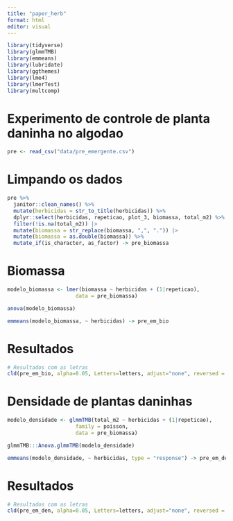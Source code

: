 ```yaml
---
title: "paper_herb"
format: html
editor: visual
---
```



```r
library(tidyverse)
library(glmmTMB)
library(emmeans)
library(lubridate)
library(ggthemes)
library(lme4)
library(lmerTest)
library(multcomp)
```


# Experimento de controle de planta daninha no algodao

```r
pre <- read_csv("data/pre_emergente.csv")
```

# Limpando os dados

```r
pre %>% 
  janitor::clean_names() %>% 
  mutate(herbicidas = str_to_title(herbicidas)) %>% 
  dplyr::select(herbicidas, repeticao, plot_3, biomassa, total_m2) %>% 
  filter(!is.na(total_m2)) |> 
  mutate(biomassa = str_replace(biomassa, ",", ".")) |> 
  mutate(biomassa = as.double(biomassa)) %>% 
  mutate_if(is_character, as_factor) -> pre_biomassa
```

# Biomassa

```r
modelo_biomassa <- lmer(biomassa ~ herbicidas + (1|repeticao),
                      data = pre_biomassa)
```


```r
anova(modelo_biomassa)
```



```r
emmeans(modelo_biomassa, ~ herbicidas) -> pre_em_bio
```

# Resultados

```r
# Resultados com as letras
cld(pre_em_bio, alpha=0.05, Letters=letters, adjust="none", reversed = TRUE)
```


# Densidade de plantas daninhas

```r
modelo_densidade <- glmmTMB(total_m2 ~ herbicidas + (1|repeticao),
                      family = poisson,
                      data = pre_biomassa)
```


```r
glmmTMB:::Anova.glmmTMB(modelo_densidade)
```



```r
emmeans(modelo_densidade, ~ herbicidas, type = "response") -> pre_em_den
```

# Resultados

```r
# Resultados com as letras
cld(pre_em_den, alpha=0.05, Letters=letters, adjust="none", reversed = TRUE)
```
